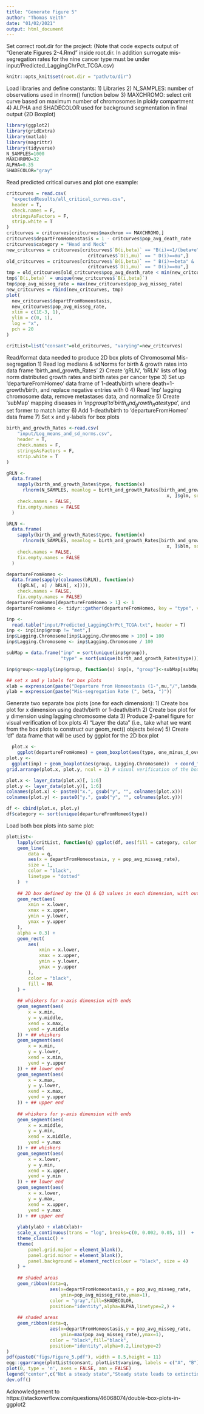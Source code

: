 ```yaml
---
title: "Generate Figure 5"
author: "Thomas Veith"
date: "01/02/2021"
output: html_document
---
```


Set correct root.dir for the project:
(Note that code expects output of "Generate Figures 2-4.Rmd" inside root.dir. In addition surrogate mis-segregation rates for the nine cancer type must be under input/Predicted_LaggingChrPct_TCGA.csv)
```r
knitr::opts_knit$set(root.dir = "path/to/dir")
```

Load libraries and define constants:
1) Libraries
2) N_SAMPLES: number of observations used in rlnorm() function below
3) MAXCHROMO: select crit curve based on maximum number of chromosomes in ploidy compartment
4) ALPHA and SHADECOLOR used for background segmentation in final output (2D Boxplot)
```r
library(ggplot2) 
library(gridExtra) 
library(matlab)
library(magrittr)
library(tidyverse)
N_SAMPLES=1000
MAXCHROMO=32
ALPHA=0.35
SHADECOLOR="gray"
```

Read predicted critical curves and plot one example:
```r
critcurves = read.csv(
  "expectedResults/all_critical_curves.csv",
  header = T,
  check.names = F,
  stringsAsFactors = F,
  strip.white = T
)
critcurves = critcurves[critcurves$maxchrom == MAXCHROMO,]
critcurves$departFromHomeostasis = 1 - critcurves$pop_avg_death_rate
critcurves$category = "Head and Neck"
new_critcurves = critcurves[critcurves$`B(i,beta)` == "B(i)==1/(beta+e^sqrt( abs( i-3 ) ))" &
                              critcurves$`D(i,mu)` == " D(i)==mu",]
old_critcurves = critcurves[critcurves$`B(i,beta)` == " B(i)==beta" &
                              critcurves$`D(i,mu)` == " D(i)==mu",]
tmp = old_critcurves[old_critcurves$pop_avg_death_rate < min(new_critcurves$pop_avg_death_rate),]
tmp$`B(i,beta)` = unique(new_critcurves$`B(i,beta)`)
tmp$pop_avg_misseg_rate = max(new_critcurves$pop_avg_misseg_rate)
new_critcurves = rbind(new_critcurves, tmp)
plot(
  new_critcurves$departFromHomeostasis,
  new_critcurves$pop_avg_misseg_rate,
  xlim = c(1E-3, 1),
  ylim = c(0, 1),
  log = "x",
  pch = 20
)

critList=list("consant"=old_critcurves, "varying"=new_critcurves)
```

Read/format data needed to produce 2D box plots of Chromosomal Mis-segregation
1) Read log medians & sdNorms for birth & growth rates into data frame 'birth_and_growth_Rates'
2) Create 'gRLN', 'bRLN' lists of log norm distributed growth rates and birth rates per cancer type
3) Set up 'departureFromHomeo' data frame of 1-death/birth where death=1-growth/birth, and replace negative entries with 0
4) Read 'inp' lagging chromosome data, remove metastases data, and normalize
5) Create 'subMap' mapping diseases in 'inp$group' to 'birth_and_growth_Rates$type', and set former to match latter
6) Add 1-death/birth to 'departureFromHomeo' data frame
7) Set x and y-labels for box plots
```r

birth_and_growth_Rates <-read.csv(
    "input/Log_means_and_sd_norms.csv",
    header = T,
    check.names = F,
    stringsAsFactors = F,
    strip.white = T
)

gRLN <-
  data.frame(
    sapply(birth_and_growth_Rates$type, function(x)
      rlnorm(N_SAMPLES, meanlog = birth_and_growth_Rates[birth_and_growth_Rates$type ==
                                                           x, ]$glm, sdlog = birth_and_growth_Rates[birth_and_growth_Rates$type == x, ]$gsd)),
    check.names = FALSE,
    fix.empty.names = FALSE
  )

bRLN <-
  data.frame(
    sapply(birth_and_growth_Rates$type, function(x)
      rlnorm(N_SAMPLES, meanlog = birth_and_growth_Rates[birth_and_growth_Rates$type ==
                                                           x, ]$blm, sdlog = birth_and_growth_Rates[birth_and_growth_Rates$type == x, ]$bsd)),
    check.names = FALSE,
    fix.empty.names = FALSE
  )

departureFromHomeo <-
  data.frame(sapply(colnames(bRLN), function(x)
    ((gRLN[, x] / bRLN[, x]))),
    check.names = FALSE,
    fix.empty.names = FALSE)
departureFromHomeo[departureFromHomeo > 1] <- 1
departureFromHomeo <- tidyr::gather(departureFromHomeo, key = "type", value = 'one_minus_d_over_b')

inp <-
  read.table("input/Predicted_LaggingChrPct_TCGA.txt", header = T)
inp <- inp[inp$group != "met",]
inp$Lagging.Chromosome[inp$Lagging.Chromosome > 100] = 100
inp$Lagging.Chromosome <- inp$Lagging.Chromosome / 100

subMap = data.frame("inp" = sort(unique(inp$group)),
                    "type" = sort(unique(birth_and_growth_Rates$type)))

inp$group<-sapply(inp$group, function(x) inp[x, "group"]<-subMap[subMap$inp == x, "type"])

## set x and y labels for box plots
xlab = expression(paste("Departure from Homeostasis (1-",mu,"/",lambda, ")"))
ylab = expression(paste("Mis-segregation Rate (", beta, ")"))
```

Generate two separate box plots (one for each dimension):
1) Create box plot for x dimension using death/birth or 1-death/birth
2) Create box plot for y dimension using lagging chromosome data
3) Produce 2-panel figure for visual verification of box plots
4) "Layer the data" (i.e., take what we want from the box plots to construct our geom_rect() objects below)
5) Create 'df' data frame that will be used by ggplot for the 2D box plot
```r
  plot.x <-
    ggplot(departureFromHomeo) + geom_boxplot(aes(type, one_minus_d_over_b))  + coord_flip()
plot.y <-
  ggplot(inp) + geom_boxplot(aes(group, Lagging.Chromosome))  + coord_flip()
grid.arrange(plot.x, plot.y, ncol = 2) # visual verification of the box plots

plot.x <- layer_data(plot.x)[, 1:6]
plot.y <- layer_data(plot.y)[, 1:6]
colnames(plot.x) <- paste0("x.", gsub("y", "", colnames(plot.x)))
colnames(plot.y) <- paste0("y.", gsub("y", "", colnames(plot.y)))

df <- cbind(plot.x, plot.y)
df$category <- sort(unique(departureFromHomeo$type))
```

Load both box plots into same plot:
```r
plotList<-
    lapply(critList, function(q) ggplot(df, aes(fill = category, color = category)) +
    geom_line(
        data = q,
        aes(x = departFromHomeostasis, y = pop_avg_misseg_rate),
        size = 1,
        color = "black",
        linetype = "dotted"
    )  +
    
    ## 2D box defined by the Q1 & Q3 values in each dimension, with outline
    geom_rect(aes(
        xmin = x.lower,
        xmax = x.upper,
        ymin = y.lower,
        ymax = y.upper
    ),
    alpha = 0.3) +
    geom_rect(
        aes(
            xmin = x.lower,
            xmax = x.upper,
            ymin = y.lower,
            ymax = y.upper
        ),
        color = "black",
        fill = NA
    ) +
    
    ## whiskers for x-axis dimension with ends
    geom_segment(aes(
        x = x.min,
        y = y.middle,
        xend = x.max,
        yend = y.middle
    )) + ## whiskers
    geom_segment(aes(
        x = x.min,
        y = y.lower,
        xend = x.min,
        yend = y.upper
    )) + ## lower end
    geom_segment(aes(
        x = x.max,
        y = y.lower,
        xend = x.max,
        yend = y.upper
    )) + ## upper end
    
    ## whiskers for y-axis dimension with ends
    geom_segment(aes(
        x = x.middle,
        y = y.min,
        xend = x.middle,
        yend = y.max
    )) + ## whiskers
    geom_segment(aes(
        x = x.lower,
        y = y.min,
        xend = x.upper,
        yend = y.min
    )) + ## lower end
    geom_segment(aes(
        x = x.lower,
        y = y.max,
        xend = x.upper,
        yend = y.max
    )) + ## upper end
    
    ylab(ylab) + xlab(xlab)+
    scale_x_continuous(trans = "log", breaks=c(0, 0.002, 0.05, 1))  +
    theme_classic() +
    theme(
        panel.grid.major = element_blank(),
        panel.grid.minor = element_blank(),
        panel.background = element_rect(colour = "black", size = 4)
    ) +
    
    ## shaded areas
    geom_ribbon(data=q,
                aes(x=departFromHomeostasis,y = pop_avg_misseg_rate,
                    ymin=pop_avg_misseg_rate,ymax=1),
                color = "gray",fill=SHADECOLOR,
                position="identity",alpha=ALPHA,linetype=2,) +
    
    ## shaded areas
    geom_ribbon(data=q,
                aes(x=departFromHomeostasis,y = pop_avg_misseg_rate,
                    ymin=max(pop_avg_misseg_rate),ymax=1),
                color = "black",fill="black",
                position="identity",alpha=0.2,linetype=2)      
)
pdf(paste0("figs/Figure_5.pdf"), width = 8.5,height = 11)
egg::ggarrange(plotList$consant, plotList$varying, labels = c("A", "B"))
plot(0, type = 'n', axes = FALSE, ann = FALSE)
legend("center",c("Not a steady state","Steady state leads to extinction","Steady state leads to exponential growth"),fill=c("black","gray","white"),cex=1.5)
dev.off()
```
Acknowledgement to https://stackoverflow.com/questions/46068074/double-box-plots-in-ggplot2